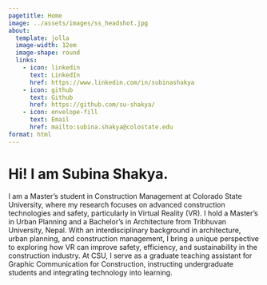 ```yaml
---
pagetitle: Home
image: ../assets/images/ss_headshot.jpg
about:
  template: jolla
  image-width: 12em
  image-shape: round
  links:
    - icon: linkedin
      text: LinkedIn
      href: https://www.linkedin.com/in/subinashakya
    - icon: github
      text: Github
      href: https://github.com/su-shakya/
    - icon: envelope-fill
      text: Email
      href: mailto:subina.shakya@colostate.edu
format: html
---
```


# Hi! I am **Subina Shakya**.

I am a Master’s student in Construction Management at Colorado State University, where my research focuses on advanced construction technologies and safety, particularly in Virtual Reality (VR). I hold a Master’s in Urban Planning and a Bachelor’s in Architecture from Tribhuvan University, Nepal. With an interdisciplinary background in architecture, urban planning, and construction management, I bring a unique perspective to exploring how VR can improve safety, efficiency, and sustainability in the construction industry. At CSU, I serve as a graduate teaching assistant for Graphic Communication for Construction, instructing undergraduate students and integrating technology into learning. 